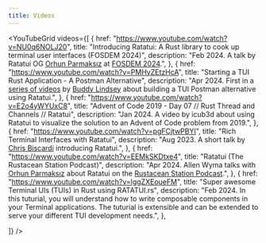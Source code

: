 ```yaml
---
title: Videos
---
```



<YouTubeGrid
  videos={[
    {
      href: "https://www.youtube.com/watch?v=NU0q6NOLJ20",
      title:
        "Introducing Ratatui: A Rust library to cook up terminal user interfaces (FOSDEM 2024)",
      description:
        "Feb 2024. A talk by Ratatui OG [Orhun Parmaksız](https://orhun.dev/) at [FOSDEM 2024](https://fosdem.org/2024/).",
    },
    {
      href: "https://www.youtube.com/watch?v=PMHyZEtzHcA",
      title: "Starting a TUI Rust Application - A Postman Alternative",
      description:
        "Apr 2024. First in a [series of videos](https://www.youtube.com/playlist?list=PLCvGrHQuisobOFUc9za_Q_Z227QHk1oL1) by [Buddy Lindsey](https://twitter.com/BuddyLindsey) about building a TUI Postman alternative using Ratatui.",
    },
    {
      href: "https://www.youtube.com/watch?v=E2o4yWYUxC8",
      title: "Advent of Code 2019 - Day 07 // Rust Thread and Channels // Ratatui",
      description:
        "Jan 2024. A video by icub3d about using Ratatui to visualize the solution to an Advent of Code problem from 2019.",
    },
    {
        href: "https://www.youtube.com/watch?v=pgFCjtwPBYI",
        title: "Rich Terminal Interfaces with Ratatui",
        description: "Aug 2023. A short talk by [Chris Biscardi](https://www.christopherbiscardi.com/) introducing Ratatui.",
    },
    {
        href: "https://www.youtube.com/watch?v=EEMkSKDtxe4",
        title: "Ratatui (The Rustacean Station Podcast)",
        description: "Apr 2024. Allen Wyma talks with [Orhun Parmaksız](https://orhun.dev/) about Ratatui on the [Rustacean Station Podcast](https://rustacean-station.org/).",
    },
    {
        href: "https://www.youtube.com/watch?v=lggZXEoueFM",
        title: "Super awesome Terminal UIs (TUIs) in Rust using RATATUI.rs",
        description: "Feb 2024. In this tuturial, you will understand how to write composable components in your Terminal applications. The tuturial is extensible and can be extended to serve your different TUI development needs.",
    },

]} />
